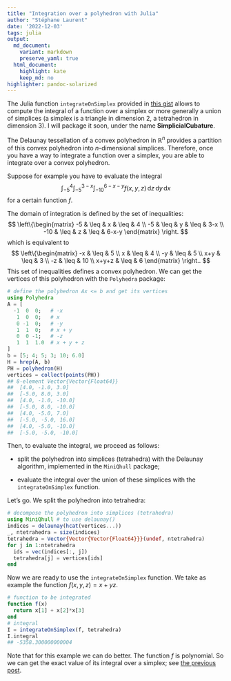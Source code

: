 ```yaml
---
title: "Integration over a polyhedron with Julia"
author: "Stéphane Laurent"
date: '2022-12-03'
tags: julia
output:
  md_document:
    variant: markdown
    preserve_yaml: true
  html_document:
    highlight: kate
    keep_md: no
highlighter: pandoc-solarized
---
```


The Julia function `integrateOnSimplex` provided in 
[this gist](https://gist.github.com/stla/57ef3a2dcd869d4b6809fb80f1a4300b) 
allows to compute the integral of a function over a simplex or more generally 
a union of simplices (a simplex is a triangle in dimension 2, a tetrahedron in 
dimension 3). I will package it soon, under the name **SimplicialCubature**.

The Delaunay tessellation of a convex polyhedron in $\mathbb{R}^n$ provides a 
partition of this convex polyhedron into $n$-dimensional simplices. Therefore, 
once you have a way to integrate a function over a simplex, you are able to 
integrate over a convex polyhedron.

Suppose for example you have to evaluate the integral
$$
\int_{-5}^4\int_{-5}^{3-x}\int_{-10}^{6-x-y} f(x,y,z)
\,\mathrm{d}z\,\mathrm{d}y\,\mathrm{d}x
$$
for a certain function $f$. 

The domain of integration is defined by the set of inequalities:
$$
\left\{\begin{matrix}
-5 & \leq & x & \leq & 4 \\
-5 & \leq & y & \leq & 3-x \\
-10 & \leq & z & \leq & 6-x-y
\end{matrix}
\right.
$$
which is equivalent to 
$$
\left\{\begin{matrix}
-x & \leq & 5 \\
x & \leq & 4 \\
-y & \leq & 5 \\
x+y & \leq & 3 \\
-z & \leq & 10 \\
x+y+z & \leq & 6
\end{matrix}
\right..
$$
This set of inequalities defines a convex polyhedron. 
We can get the vertices of this polyhedron with the `Polyhedra` package:

```julia
# define the polyhedron Ax <= b and get its vertices
using Polyhedra
A = [
  -1  0  0;   # -x
   1  0  0;   # x
   0 -1  0;   # -y
   1  1  0;   # x + y
   0  0 -1;   # -z
   1  1  1.0  # x + y + z
]
b = [5; 4; 5; 3; 10; 6.0]
H = hrep(A, b)
PH = polyhedron(H)
vertices = collect(points(PH))
## 8-element Vector{Vector{Float64}}
##  [4.0, -1.0, 3.0]
##  [-5.0, 8.0, 3.0]
##  [4.0, -1.0, -10.0]
##  [-5.0, 8.0, -10.0]
##  [4.0, -5.0, 7.0]
##  [-5.0, -5.0, 16.0]
##  [4.0, -5.0, -10.0]
##  [-5.0, -5.0, -10.0]
```

Then, to evaluate the integral, we proceed as follows:

- split the polyhedron into simplices (tetrahedra) with the Delaunay algorithm, 
implemented in the `MiniQhull` package;

- evaluate the integral over the union of these simplices with the 
`integrateOnSimplex` function.

Let's go. We split the polyhedron into tetrahedra:

```julia
# decompose the polyhedron into simplices (tetrahedra)
using MiniQhull # to use delaunay()
indices = delaunay(hcat(vertices...))
_, ntetrahedra = size(indices)
tetrahedra = Vector{Vector{Vector{Float64}}}(undef, ntetrahedra)
for j in 1:ntetrahedra
  ids = vec(indices[:, j])
  tetrahedra[j] = vertices[ids]
end
```

Now we are ready to use the `integrateOnSimplex` function. We take as example 
the function $f(x, y, z) = x + yz$.

```julia
# function to be integrated
function f(x)
  return x[1] + x[2]*x[3]
end
# integral
I = integrateOnSimplex(f, tetrahedra)
I.integral
## -5358.300000000004
```

Note that for this example we can do better. The function $f$ is 
polynomial. So we can get the exact value of its integral over a simplex; see
[the previous post](https://laustep.github.io/stlahblog/posts/integratePolynomialOnSimplex.html).